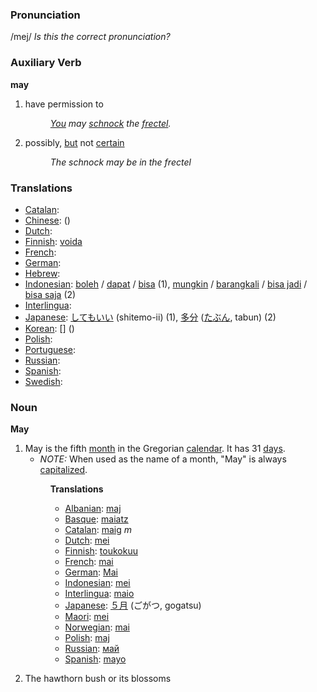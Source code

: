 === Pronunciation ===
/mej/ ''Is this the correct pronunciation?''

=== Auxiliary Verb ===
'''may'''
# have permission to
#: ''[[You]] may [[schnock]] the [[frectel]].''
# possibly, [[but]] not [[certain]]
#: ''The schnock may be in the frectel''

=== Translations ===

*[[Catalan]]: [[]] '' ''
*[[Chinese]]: [[]] ()
*[[Dutch]]: [[]] '' ''
*[[Finnish]]: [[voida]]
*[[French]]: [[]] '' ''
*[[German]]: [[]] '' ''
*[[Hebrew]]: [[]] '' ''
*[[Indonesian]]: [[boleh]] / [[dapat]] / [[bisa]] (1), [[mungkin]] / [[barangkali]] / [[bisa jadi]] / [[bisa saja]] (2)
*[[Interlingua]]: [[]]
*[[Japanese]]: [[してもいい]] (shitemo-ii) (1), [[多分]] ([[たぶん]], tabun) (2)
*[[Korean]]: [[]] [] ()
*[[Polish]]: [[]]
*[[Portuguese]]: [[]] '' ''
*[[Russian]]: [[]]
*[[Spanish]]: [[]] '' ''
*[[Swedish]]: [[]] '' ''


=== Noun ===
'''May'''
# May is the fifth [[month]] in the Gregorian [[calendar]]. It has 31 [[day]]s.
#*''NOTE:'' When used as the name of a month, "May" is always [[capitalize]]d.
#:'''Translations'''
#:*[[Albanian]]: [[maj]]
#:*[[Basque]]: [[maiatz]]
#:*[[Catalan]]: [[maig]] ''m''
#:*[[Dutch]]: [[mei]]
#:*[[Finnish]]: [[toukokuu]]
#:*[[French]]: [[mai]]
#:*[[German]]: [[Mai]]
#:*[[Indonesian]]: [[mei]]
#:*[[Interlingua]]: [[maio]]
#:*[[Japanese]]: [[５月]] (ごがつ, gogatsu)
#:*[[Maori]]: [[mei]]
#:*[[Norwegian]]: [[mai]]
#:*[[Polish]]: [[maj]]
#:*[[Russian]]: [[май]]
#:*[[Spanish]]: [[mayo]]
#:
# The hawthorn bush or its blossoms